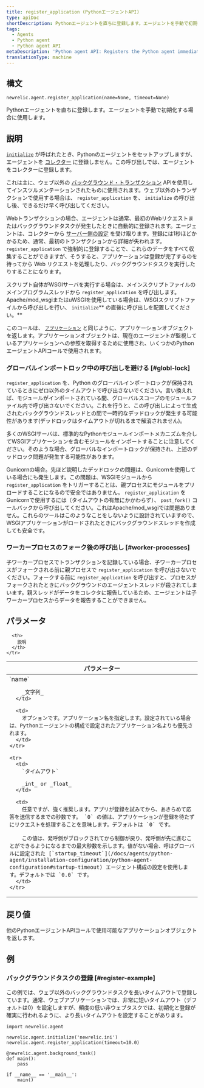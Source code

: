 ```yaml
---
title: register_application (PythonエージェントAPI)
type: apiDoc
shortDescription: Pythonエージェントを直ちに登録します。エージェントを手動で初期化する場合に使用します。
tags:
  - Agents
  - Python agent
  - Python agent API
metaDescription: 'Python agent API: Registers the Python agent immediately, instead of allowing it to be done more passively.'
translationType: machine
---
```


## 構文

```
newrelic.agent.register_application(name=None, timeout=None)
```

Pythonエージェントを直ちに登録します。エージェントを手動で初期化する場合に使用します。

## 説明

[`initialize`](/docs/agents/python-agent/python-agent-api/initialize) が呼ばれたとき、Pythonのエージェントをセットアップしますが、エージェントを [コレクター](/docs/accounts-partnerships/education/getting-started-new-relic/glossary#collector) に登録しません。この呼び出しでは、エージェントをコレクターに登録します。

これは主に、ウェブ以外の [バックグラウンド・トランザクション](/docs/agents/python-agent/python-agent-api/background_task) APIを使用してインスツルメンテーションされたものに使用されます。ウェブ以外のトランザクションで使用する場合は、 `register_application` を、 `initialize` の呼び出し後、できるだけ早く呼び出してください。

Webトランザクションの場合、エージェントは通常、最初のWebリクエストまたはバックグラウンドタスクが発生したときに自動的に登録されます。エージェントは、コレクターから [サーバー側の設定](/docs/agents/manage-apm-agents/configuration/configure-agent#ssc) を受け取ります。登録には1秒ほどかかるため、通常、最初のトランザクションから詳細が失われます。 `register_application` で強制的に登録することで、これらのデータをすべて収集することができますが、そうすると、アプリケーションは登録が完了するのを待ってから Web リクエストを処理したり、バックグラウンドタスクを実行したりすることになります。

スクリプト自体がWSGIサーバを実行する場合は、メインスクリプトファイルのメインプログラムスレッドから `register_application` を呼び出します。Apache/mod_wsgiまたはuWSGIを使用している場合は、WSGIスクリプトファイルから呼び出しを行い、 `initialize`** の直後に呼び出しを配置してください。**

このコールは、 [`アプリケーション`](/docs/agents/python-agent/python-agent-api/application) と同じように、アプリケーションオブジェクトを返します。アプリケーションオブジェクトは、現在のエージェントが監視しているアプリケーションへの参照を取得するために使用され、いくつかのPythonエージェントAPIコールで使用されます。

### グローバルインポートロック中の呼び出しを避ける [#globl-lock]

`register_application` を、Python のグローバルインポートロックが保持されているときにゼロ以外のタイムアウトで呼び出さないでください。言い換えれば、モジュールがインポートされている間、グローバルスコープのモジュールファイル内で呼び出さないでください。これを行うと、この呼び出しによって生成されたバックグラウンドスレッドとの間で一時的なデッドロックが発生する可能性があります(デッドロックはタイムアウトが切れるまで解消されません)。

多くのWSGIサーバは、標準的なPythonモジュールインポートメカニズムを介してWSGIアプリケーションを含むモジュールをインポートすることに注意してください。そのような場合、グローバルなインポートロックが保持され、上述のデッドロック問題が発生する可能性があります。

Gunicornの場合。先ほど説明したデッドロックの問題は、Gunicornを使用している場合にも発生します。この問題は、WSGIモジュールから `register_application` をトリガーすることは、親プロセスにモジュールをプリロードすることになるので安全ではありません。 `register_application` をGunicornで使用するには（タイムアウトの有無にかかわらず）、 `post_fork()` コールバックから呼び出してください。これはApache/mod_wsgiでは問題ありません。これらのツールはこのようなことをしないように設計されていますので、WSGIアプリケーションがロードされたときにバックグラウンドスレッドを作成しても安全です。

### ワーカープロセスのフォーク後の呼び出し [#worker-processes]

子ワーカープロセスでトランザクションを記録している場合、子ワーカープロセスがフォークされる前に親プロセスで `register_application` を呼び出さないでください。フォークする前に `register_application` を呼び出すと、プロセスがフォークされたときにバックグラウンドのエージェントスレッドが殺されてしまいます。親スレッドがデータをコレクタに報告しているため、エージェントは子ワーカープロセスからデータを報告することができません。

## パラメータ

<table>
  <thead>
    <tr>
      <th width="25%">
        パラメーター
      </th>

      <th>
        説明
      </th>
    </tr>
  </thead>

  <tbody>
    <tr>
      <td>
        `name`

        _文字列_
      </td>

      <td>
        オプションです。アプリケーション名を指定します。設定されている場合は、Pythonエージェントの構成で設定されたアプリケーション名よりも優先されます。
      </td>
    </tr>

    <tr>
      <td>
        `タイムアウト`

        _int_ or _float_
      </td>

      <td>
        任意ですが、強く推奨します。アプリが登録を試みてから、あきらめて応答を送信するまでの秒数です。 `0` の値は、アプリケーションが登録を待たずにリクエストを処理することを意味します。デフォルトは `0` です。

        この値は、発呼側がブロックされてから制御が戻り、発呼側が先に進むことができるようになるまでの最大秒数を示します。値がない場合、呼はグローバルに設定された [`startup_timeout`](/docs/agents/python-agent/installation-configuration/python-agent-configuration#startup-timeout) エージェント構成の設定を使用します。デフォルトでは `0.0` です。
      </td>
    </tr>
  </tbody>
</table>

## 戻り値

他のPythonエージェントAPIコールで使用可能なアプリケーションオブジェクトを返します。

## 例

### バックグラウンドタスクの登録 [#register-example]

この例では、ウェブ以外のバックグラウンドタスクを長いタイムアウトで登録しています。通常、ウェブアプリケーションでは、非常に短いタイムアウト（デフォルトは0）を設定しますが、頻度の低い非ウェブタスクでは、初期化と登録が確実に行われるように、より長いタイムアウトを設定することがあります。

```
import newrelic.agent

newrelic.agent.initialize('newrelic.ini')
newrelic.agent.register_application(timeout=10.0)

@newrelic.agent.background_task()
def main():
    pass

if __name__ == '__main__':
    main()
```
